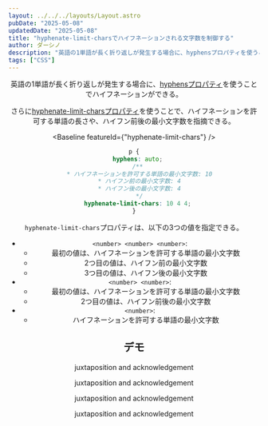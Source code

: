 ```yaml
---
layout: ../../../layouts/Layout.astro
pubDate: "2025-05-08"
updatedDate: "2025-05-08"
title: "hyphenate-limit-charsでハイフネーションされる文字数を制御する"
author: ダーシノ
description: "英語の1単語が長く折り返しが発生する場合に、hyphensプロパティを使うことでハイフネーションができる。さらにhyphenate-limit-charsプロパティを使うことで、ハイフネーションを許可する単語の長さや、ハイフン前後の最小文字数を指摘できる。"
tags: ["CSS"]
---
```



<Header {...frontmatter} />

英語の1単語が長く折り返しが発生する場合に、[hyphensプロパティ](https://developer.mozilla.org/en-US/docs/Web/CSS/hyphens)を使うことでハイフネーションができる。

さらに[hyphenate-limit-charsプロパティ](https://developer.mozilla.org/en-US/docs/Web/CSS/hyphenate-limit-chars)を使うことで、ハイフネーションを許可する単語の長さや、ハイフン前後の最小文字数を指摘できる。

<Baseline featureId={"hyphenate-limit-chars"} />

```css
p {
  hyphens: auto;
  /**
   * ハイフネーションを許可する単語の最小文字数: 10
   * ハイフン前の最小文字数: 4
   * ハイフン後の最小文字数: 4
   */
  hyphenate-limit-chars: 10 4 4;
}
```

`hyphenate-limit-chars`プロパティは、以下の3つの値を指定できる。

- `<number> <number> <number>`:
  - 最初の値は、ハイフネーションを許可する単語の最小文字数
  - 2つ目の値は、ハイフン前の最小文字数
  - 3つ目の値は、ハイフン後の最小文字数
- `<number> <number>`:
  - 最初の値は、ハイフネーションを許可する単語の最小文字数
  - 2つ目の値は、ハイフン前後の最小文字数
- `<number>`:
  - ハイフネーションを許可する単語の最小文字数



## デモ

<section id="demo" lang="en">
  <section class="container">
    <p class="ex1">juxtaposition and acknowledgement</p>
    <p class="ex2">juxtaposition and acknowledgement</p>
    <p class="ex3">juxtaposition and acknowledgement</p>
    <p class="ex4">juxtaposition and acknowledgement</p>
  </section>
</section>

<style>{`
#demo {
  .container {
    display: grid;
    grid-template-columns: repeat(auto-fit, minmax(160px, 1fr));
    gap: 1rem;
  }

  p {
    padding: 1rem;
    border: 4px dashed;
    hyphens: auto;
    word-break: normal;

    &.ex2 {
      hyphenate-limit-chars: 14;
    }

    &.ex3 {
      hyphenate-limit-chars: 5 9 2;
    }

    &.ex4 {
      hyphenate-limit-chars: 5 2 7;
    }
  }
}
`}</style>
